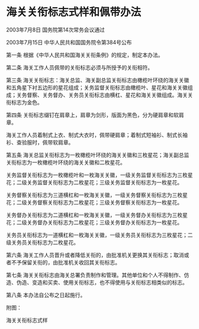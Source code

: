 # 海关关衔标志式样和佩带办法

2003年7月8日 国务院第14次常务会议通过

2003年7月15日 中华人民共和国国务院令第384号公布

  

第一条 根据《中华人民共和国海关关衔条例》的规定，制定本办法。

第二条 海关工作人员佩带的关衔标志必须与所授予的关衔相符。

第三条 海关关衔标志：海关总监、海关副总监关衔标志由橄榄叶环绕的海关关徽和五角星下衬五边形的星花组成；关务监督关衔标志由橄榄叶、星花和海关关徽组成；关务督察、关务督办、关务员关衔标志由横杠、星花和海关关徽组成。海关关衔标志为金色。

第四条 关衔标志缀钉在肩章上，肩章为剑形，版面为黑色，分为硬肩章和软肩章。

海关工作人员着制式上衣、制式大衣时，佩带硬肩章；着制式短袖衫、制式长袖衫、查验服时，佩带软肩章。

第五条 海关总监关衔标志为一枚橄榄叶环绕的海关关徽和三枚星花；海关副总监关衔标志为一枚橄榄叶环绕的海关关徽和二枚星花。

关务监督关衔标志为一枚橄榄叶和一枚海关关徽，一级关务监督关衔标志为三枚星花；二级关务监督关衔标志为二枚星花；三级关务监督关衔标志为一枚星花。

关务督察关衔标志为三道横杠和一枚海关关徽，一级关务督察关衔标志为三枚星花；二级关务督察关衔标志为二枚星花；三级关务督察关衔标志为一枚星花。

关务督办关衔标志为二道横杠和一枚海关关徽，一级关务督办关衔标志为三枚星花；二级关务督办关衔标志为二枚星花；三级关务督办关衔标志为一枚星花。

关务员关衔标志为一道横杠和一枚海关关徽，一级关务员关衔标志为三枚星花；二级关务员关衔标志为二枚星花。

第六条 海关工作人员晋升或者降低关衔的，由批准机关更换其关衔标志；取消或者不予保留关衔的，由批准机关收回其关衔标志。

第七条 海关关衔标志由海关总署负责制作和管理。其他单位和个人不得制作、仿造、伪造、变造和买卖、使用关衔标志，也不得使用与关衔标志相类似的标志。

第八条 本办法自公布之日起施行。

附图：

海关关衔标志式样
